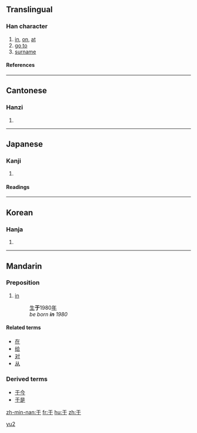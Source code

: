 {{see|扵|於}}<!-- may be replaced by zh-forms -->
==Translingual==

===Han character===
{{Han char|rn=7|rad=二|as=01|sn=3|four=1040<sub>0</sub>|canj=一木 (MD)}}

# [[in]], [[on]], [[at]]
# [[go to]]
# [[surname]]

====References====
{{Han ref|kx=0086.060|dkj=00252|dj=0177.040|hdz=10004.050|uh=4E8E|ud=20110|bh=A45F|bd=42079}}

----

==Cantonese==

===Hanzi===
{{yue-hanzi|jyut=|y=[[yu1]]}}

# {{defn|Cantonese}}

----

==Japanese==

===Kanji===
{{ja-kanji|grade=|rs=二01}}

# {{defn|Japanese}}

====Readings====
{{ja-readings|on=[[う]] (u), [[く]] (ku)|kun=[[ここに]] (kokoni), [[ゆく]] (yuku)}}

----

==Korean==

===Hanja===
{{ko-hanja|hangeul=우|rv=u|mr=u}}

# {{defn|Korean}}

----

==Mandarin==
===Preposition===
{{cmn-prep|s|pin=yú|pint=yu2|tra=於|sim=于|rs=二01}}

# [[in]]
#:[[生]]'''于'''1980[[年]]
#: ''be born '''in''' 1980''

====Related terms====
*[[在]]
*[[给]]
*[[对]]
*[[从]]

===Derived terms===
*[[于今]]
*[[于是]]

[[Category:zh-cn:Elementary Mandarin|yu2]]

[[zh-min-nan:于]]
[[fr:于]]
[[hu:于]]
[[zh:于]]